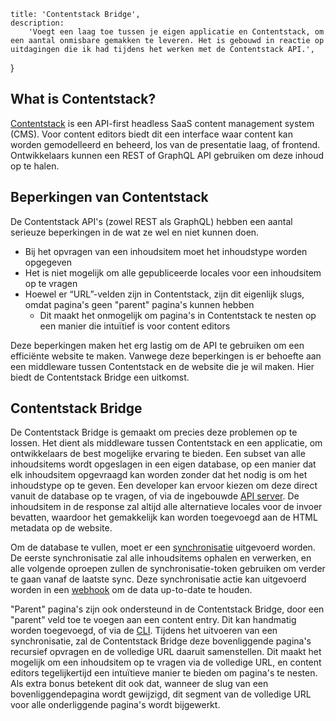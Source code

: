 	title: 'Contentstack Bridge',
	description:
		'Voegt een laag toe tussen je eigen applicatie en Contentstack, om een aantal onmisbare gemakken te leveren. Het is gebouwd in reactie op uitdagingen die ik had tijdens het werken met de Contentstack API.',
}

## What is Contentstack?

[Contentstack](https://www.contentstack.com/platforms/headless-cms) is een API-first headless SaaS content management system (CMS).
Voor content editors biedt dit een interface waar content kan worden
gemodelleerd en beheerd, los van de presentatie laag, of frontend.
Ontwikkelaars kunnen een REST of GraphQL API gebruiken om deze inhoud op te halen.

## Beperkingen van Contentstack

De Contentstack API's (zowel REST als GraphQL) hebben een aantal
serieuze beperkingen in de wat ze wel en niet kunnen doen.

- Bij het opvragen van een inhoudsitem moet het inhoudstype worden opgegeven
- Het is niet mogelijk om alle gepubliceerde locales voor een inhoudsitem op te vragen
- Hoewel er “URL”-velden zijn in Contentstack, zijn dit eigenlijk slugs, omdat pagina's geen "parent" pagina's kunnen hebben
  - Dit maakt het onmogelijk om pagina's in Contentstack te nesten op een manier die intuïtief is voor content editors

Deze beperkingen maken het erg lastig om de API te gebruiken om een efficiënte website te maken.
Vanwege deze beperkingen is er behoefte aan een middleware
tussen Contentstack en de website die je wil maken.
Hier biedt de Contentstack Bridge een uitkomst.

## Contentstack Bridge

De Contentstack Bridge is gemaakt om precies deze problemen op te lossen.
Het dient als middleware tussen Contentstack en een applicatie,
om ontwikkelaars de best mogelijke ervaring te bieden.
Een subset van alle inhoudsitems wordt opgeslagen in een eigen database, op een
manier dat elk inhoudsitem opgevraagd kan worden zonder dat het nodig is om het inhoudstype op te geven.
Een developer kan ervoor kiezen om deze direct vanuit de database op te vragen,
of via de ingebouwde [API server](https://dobefu.github.io/csb/api-server/index.html).
De inhoudsitem in de response zal altijd alle alternatieve locales voor de invoer bevatten,
waardoor het gemakkelijk kan worden toegevoegd aan de HTML metadata op de website.

Om de database te vullen, moet er een [synchronisatie](https://www.contentstack.com/docs/developers/apis/content-delivery-api#synchronization) uitgevoerd worden.
De eerste synchronisatie zal alle inhoudsitems ophalen en verwerken,
en alle volgende oproepen zullen de synchronisatie-token gebruiken om verder te gaan vanaf de laatste sync.
Deze synchronisatie actie kan uitgevoerd worden in een [webhook](https://www.contentstack.com/docs/developers/set-up-webhooks/about-webhooks) om de data up-to-date te houden.

"Parent" pagina's zijn ook ondersteund in de Contentstack Bridge, door een "parent" veld toe te voegen aan een content entry.
Dit kan handmatig worden toegevoegd, of via de [CLI](https://dobefu.github.io/csb/cli/index.html).
Tijdens het uitvoeren van een synchronisatie, zal de Contentstack Bridge deze
bovenliggende pagina's recursief opvragen en de volledige URL daaruit samenstellen.
Dit maakt het mogelijk om een inhoudsitem op te vragen via de volledige URL,
en content editors tegelijkertijd een intuïtieve manier te bieden om pagina's te nesten.
Als extra bonus betekent dit ook dat, wanneer de slug van een bovenliggendepagina wordt gewijzigd,
dit segment van de volledige URL voor alle onderliggende pagina's wordt bijgewerkt.
